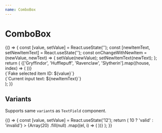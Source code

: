 ```yaml
---
name: ComboBox
---
```



# ComboBox

<Playground>
  {() => {
    const [value, setValue] = React.useState('');
    const [newItemText, setNewItemText] = React.useState('');
    const onChangeWithNewItem = (newValue, newText) => {
      setValue(newValue);
      setNewItemText(newText);
    };
    return (
      <Box css={{ p: '$8', bc: '$surfaceStill' }}>
        <Flex space="md" css={{ width: '$40' }}>
          <ComboBox
            placeholder="Hufflepuff"
            label="The House you were sorted to"
            value={value}
            onChange={onChangeWithNewItem}
          >
            {['Gryffindor', 'Hufflepuff', 'Ravenclaw', 'Slytherin'].map((house, index) => (
              <ComboBox.Item value={index} label={house} key={index} />
            ))}
          </ComboBox>
          <Flex>
            <div>{`Fake selected item ID: ${value}`}</div>
            <div>{`Current input text: ${newItemText}`}</div>
          </Flex>
        </Flex>
      </Box>
    );
  }}
</Playground>

## Variants

Supports same `variant`s as `TextField` component.

<Playground>
  {() => {
    const [value, setValue] = React.useState('12');
    return (
      <Box css={{ p: '$8', bc: '$surfaceStill' }}>
        <Flex space="md" css={{ width: '$40' }} cross="stretch">
          <ComboBox
            label="Item index"
            variant="underlined"
            placeholder="1 number"
            validity={Number(value) > 10 ? 'valid' : 'invalid'}
          >
            {Array(20)
              .fill(null)
              .map((el, i) => (
                <ComboBox.Item key={i} value={`${i + 1}`} label={`Item ${i + 1}`} />
              ))}
          </ComboBox>
        </Flex>
      </Box>
    );
  }}
</Playground>
